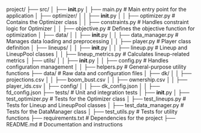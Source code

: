 project/
├── src/
│   ├── __init__.py
│   ├── main.py                   # Main entry point for the application
│   ├── optimizer/
│   │   ├── __init__.py
│   │   ├── optimizer.py          # Contains the Optimizer class
│   │   ├── constraints.py        # Handles constraint logic for Optimizer
│   │   ├── objective.py          # Defines the objective function for optimization
│   ├── data/
│   │   ├── __init__.py
│   │   ├── data_manager.py       # Manages data loading and preprocessing
│   │   ├── player.py             # Player class definition
│   ├── lineups/
│   │   ├── __init__.py
│   │   ├── lineup.py             # Lineup and LineupPool classes
│   │   ├── lineup_metrics.py     # Calculates lineup-related metrics
│   ├── utils/
│   │   ├── __init__.py
│   │   ├── config.py             # Handles configuration management
│   │   ├── helpers.py            # General-purpose utility functions
├── data/                         # Raw data and configuration files
│   ├── dk/
│   │   ├── projections.csv
│   │   ├── boom_bust.csv
│   │   ├── ownership.csv
│   │   ├── player_ids.csv
│   ├── config/
│   │   ├── dk_config.json
│   │   ├── fd_config.json
├── tests/                        # Unit and integration tests
│   ├── __init__.py
│   ├── test_optimizer.py         # Tests for the Optimizer class
│   ├── test_lineups.py           # Tests for Lineup and LineupPool classes
│   ├── test_data_manager.py      # Tests for the DataManager class
│   ├── test_utils.py             # Tests for utility functions
├── requirements.txt              # Dependencies for the project
├── README.md                     # Documentation and instructions


